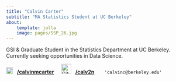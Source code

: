 ```yaml
---
title: "Calvin Carter"
subtitle: "MA Statistics Student at UC Berkeley"
about:
    template: jolla
    image: pages/SSP_26.jpg
---
```


GSI & Graduate Student in the Statistics Department at UC Berkeley. Currently seeking opportunities in Data Science.

<img src="https://upload.wikimedia.org/wikipedia/commons/c/ca/LinkedIn_logo_initials.png" alt="LinkedIn logo" width="18" height="18"> &nbsp;
<a href="https://www.linkedin.com/in/calvinmcarter" target="_blank" text><strong>/calvinmcarter</strong></a> &nbsp; &nbsp; 
<img src="https://github.githubassets.com/images/modules/logos_page/GitHub-Mark.png" alt="GitHub Logo" width="27" height="27"> &nbsp; <a href=https://www.github.com/calv2n target="_blank" text><strong>/calv2n</strong></a> &nbsp; &nbsp;
<link rel="stylesheet" href="https://cdnjs.cloudflare.com/ajax/libs/font-awesome/4.7.0/css/font-awesome.min.css">
<i class="fa fa-envelope" style="font-size:20px"></i> &nbsp; `'calvinc@berkeley.edu'`
